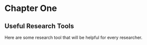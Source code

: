 # Chapter One

## Useful Research Tools

Here are some research tool that will be helpful for every researcher.
